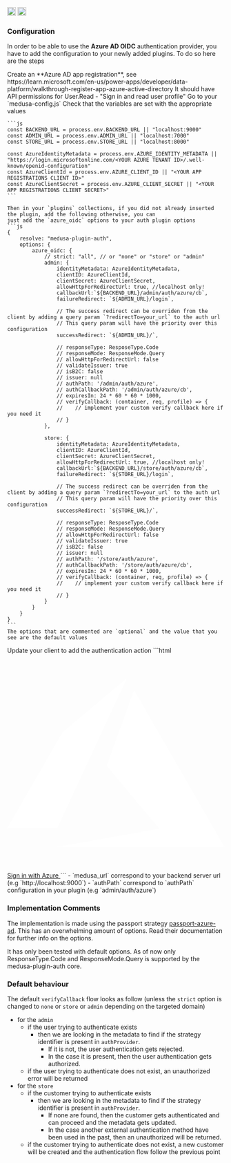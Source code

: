 <div style={{display: "flex", marginTop: "1rem"}}>
    <a style={{display: "inline"}} href="https://www.npmjs.com/package/medusa-plugin-auth"><img alt="NPM Version" src="https://img.shields.io/npm/v/medusa-plugin-auth.svg" height="20"/></a>
    <a style={{display: "inline", marginLeft: "0.5rem"}} href="https://github.com/adrien2p/medusa-plugins/tree/main/packages/medusa-plugin-auth"><img alt="NPM Version" src="https://img.shields.io/badge/github-%23121011.svg?style=Flat-square&logo=github&logoColor=white" height="20"/></a>
</div>

### Configuration

In order to be able to use the **Azure AD OIDC** authentication provider, you have to add the configuration to your
newly added plugins. To do so here are the steps

<CircleStep index={1}>
    Create an **Azure AD app registration**, see https://learn.microsoft.com/en-us/power-apps/developer/data-platform/walkthrough-register-app-azure-active-directory
	It should have API permissions for User.Read - "Sign in and read user profile"
</CircleStep>

<CircleStep index={2}>
    Go to your `medusa-config.js`
</CircleStep>

<CircleStep index={3}>
    Check that the variables are set with the appropriate values

    ```js
    const BACKEND_URL = process.env.BACKEND_URL || "localhost:9000"
    const ADMIN_URL = process.env.ADMIN_URL || "localhost:7000"
    const STORE_URL = process.env.STORE_URL || "localhost:8000"

	const AzureIdentityMetadata = process.env.AZURE_IDENTITY_METADATA || "https://login.microsoftonline.com/<YOUR AZURE TENANT ID>/.well-known/openid-configuration" 
	const AzureClientId = process.env.AZURE_CLIENT_ID || "<YOUR APP REGISTRATIONS CLIENT ID>"
	const AzureClientSecret = process.env.AZURE_CLIENT_SECRET || "<YOUR APP REGISTRATIONS CLIENT SECRET>"
    ```

    Then in your `plugins` collections, if you did not already inserted the plugin, add the following otherwise, you can
    just add the `azure_oidc` options to your auth plugin options
    ```js
    {
        resolve: "medusa-plugin-auth",
        options: {
            azure_oidc: {
                // strict: "all", // or "none" or "store" or "admin"
                admin: {
					identityMetadata: AzureIdentityMetadata,
					clientID: AzureClientId,
					clientSecret: AzureClientSecret,
					allowHttpForRedirectUrl: true, //localhost only!
					callbackUrl:`${BACKEND_URL}/admin/auth/azure/cb`,
					failureRedirect: `${ADMIN_URL}/login`,

					// The success redirect can be overriden from the client by adding a query param `?redirectTo=your_url` to the auth url
					// This query param will have the priority over this configuration
					successRedirect: `${ADMIN_URL}/`,

					// responseType: ResposeType.Code
					// responseMode: ResponseMode.Query
					// allowHttpForRedirectUrl: false
					// validateIssuer: true
					// isB2C: false
					// issuer: null
					// authPath: '/admin/auth/azure',
					// authCallbackPath: '/admin/auth/azure/cb',
					// expiresIn: 24 * 60 * 60 * 1000,
					// verifyCallback: (container, req, profile) => {
					//    // implement your custom verify callback here if you need it
					// }
				},

                store: {
					identityMetadata: AzureIdentityMetadata,
					clientID: AzureClientId,
					clientSecret: AzureClientSecret,
					allowHttpForRedirectUrl: true, //localhost only!
					callbackUrl:`${BACKEND_URL}/store/auth/azure/cb`,
					failureRedirect: `${STORE_URL}/login`,

					// The success redirect can be overriden from the client by adding a query param `?redirectTo=your_url` to the auth url
					// This query param will have the priority over this configuration
					successRedirect: `${STORE_URL}/`,

					// responseType: ResposeType.Code
					// responseMode: ResponseMode.Query
					// allowHttpForRedirectUrl: false
					// validateIssuer: true
					// isB2C: false
					// issuer: null
					// authPath: '/store/auth/azure',
					// authCallbackPath: '/store/auth/azure/cb',
					// expiresIn: 24 * 60 * 60 * 1000,
					// verifyCallback: (container, req, profile) => {
					//    // implement your custom verify callback here if you need it
					// }
                }
            }
        }
    }
    ```
    The options that are commented are `optional` and the value that you see are the default values
</CircleStep>

<CircleStep index={4}>
    Update your client to add the authentication action
    ```html
    <a type="button" href=${medusa_url}/${authPath} className="text-white bg-[#4285F4] hover:bg-[#4285F4]/90 focus:ring-4 focus:outline-none focus:ring-[#4285F4]/50 font-medium rounded-lg text-sm px-5 py-2.5 text-center inline-flex items-center dark:focus:ring-[#4285F4]/55 mr-2 mb-2">
		<svg className="mr-2 -ml-1 w-4 h-4" aria-hidden="true" focusable="false" data-prefix="fab" data-icon="azure" role="img" xmlns="http://www.w3.org/2000/svg" viewBox="0 -28.5 256 256"><path d="M118.431947,187.698037 C151.322003,181.887937 178.48731,177.08008 178.799309,177.013916 L179.366585,176.893612 L148.31513,139.958881 C131.236843,119.644776 117.26369,102.945381 117.26369,102.849118 C117.26369,102.666861 149.32694,14.3716012 149.507189,14.057257 C149.567455,13.952452 171.38747,51.62411 202.400338,105.376064 C231.435152,155.699606 255.372949,197.191547 255.595444,197.580359 L255.999996,198.287301 L157.315912,198.274572 L58.6318456,198.261895 L118.431947,187.698073 L118.431947,187.698037 Z M-4.03864498e-06,176.434723 C-4.03864498e-06,176.382721 14.631291,150.983941 32.5139844,119.992969 L65.0279676,63.6457518 L102.919257,31.8473052 C123.759465,14.3581634 140.866667,0.0274832751 140.935253,0.00062917799 C141.003839,-0.0247829554 140.729691,0.665213042 140.326034,1.53468179 C139.922377,2.40415053 121.407304,42.1170321 99.1814268,89.7855264 L58.7707514,176.455514 L29.3853737,176.492355 C13.2234196,176.512639 -4.03864498e-06,176.486664 -4.03864498e-06,176.434703 L-4.03864498e-06,176.434723 Z" fill="#FFFFFF" fill-rule="nonzero"> </path></svg>
		Sign in with Azure
    </a>
    ```
    - `medusa_url` correspond to your backend server url (e.g `http://localhost:9000`)
    - `authPath` correspond to `authPath` configuration in your plugin (e.g `admin/auth/azure`)
</CircleStep>

### Implementation Comments

The implementation is made using the passport strategy [passport-azure-ad](https://www.passportjs.org/packages/passport-azure-ad/). This has an overwhelming amount of options. Read their documentation for further info on the options.

It has only been tested with default options. As of now only ResponseType.Code and ResponseMode.Query is supported by the medusa-plugin-auth core. 

### Default behaviour

The default `verifyCallback` flow looks as follow (unless the `strict` option is changed to `none` or `store` or `admin` depending on the targeted domain)
- for the `admin`
    - if the user trying to authenticate exists
        - then we are looking in the metadata to find if the strategy identifier is present in `authProvider`.
          - If it is not, the user authentication gets rejected.
          - In the case it is present, then the user authentication gets authorized.
   - if the user trying to authenticate does not exist, an unauthorized error will be returned
- for the `store`
    - if the customer trying to authenticate exists
        - then we are looking in the metadata to find if the strategy identifier is present in `authProvider`.
          - If none are found, then the customer gets authenticated and can proceed and the metadata gets updated.
          - In the case another external authentication method have been used in the past, then an unauthorized
          will be returned.
   - if the customer trying to authenticate does not exist, a new customer will be created and the authentication
     flow follow the previous point